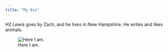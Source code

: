 ---
title: "My Bio"
---

HZ Lewis goes by Zach, and he lives in New Hampshire. He writes and likes animals.

![Here I am.](C:\Users\hzlew\Pictures\ZLPhotoweb.png)
